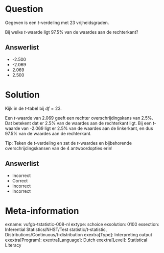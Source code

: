 Question
========
  
Gegeven is een *t*-verdeling met 23 vrijheidsgraden. 

Bij welke *t*-waarde ligt 97.5% van de waardes aan de rechterkant?
  
Answerlist
----------
* -2.500
* -2.069
* 2.069
* 2.500 

Solution
========

Kijk in de *t*-tabel bij $df = 23$.

Een *t*-waarde van 2.069 geeft een rechter overschrijdingskans van 2.5%. Dat betekent dat er 2.5% van de waardes aan de rechterkant ligt. Bij een *t*-waarde van -2.069 ligt er 2.5% van de waardes aan de linkerkant, en dus 97.5% van de waardes aan de rechterkant.

Tip: Teken de *t*-verdeling en zet de *t*-waardes en bijbehorende overschrijdingskansen van de 4 antwoordopties erin!

Answerlist
----------
* Incorrect
* Correct
* Incorrect
* Incorrect

Meta-information
================
exname: vufgb-tstatistic-008-nl
extype: schoice
exsolution: 0100
exsection: Inferential Statistics/NHST/Test statistic/t-statistic, Distributions/Continuous/t-distribution
exextra[Type]: Interpreting output
exextra[Program]: 
exextra[Language]: Dutch
exextra[Level]: Statistical Literacy